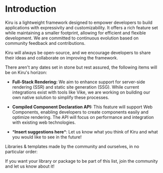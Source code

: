 
# Introduction

<DocsSection id="about-kiru" title="About Kiru">
  Kiru is a lightweight framework designed to empower developers to build applications 
  with expressivity and customizability. It offers a rich feature set while maintaining a 
  smaller footprint, allowing for efficient and flexible development. We are committed to 
  continuous evolution based on community feedback and contributions.

  Kiru will always be <ExternalLink href="https://github.com/kirujs/kiru" >open-source</ExternalLink>, and we encourage developers to share their ideas and 
  collaborate on improving the framework.
</DocsSection>

<DocsSection id="roadmap" title="Roadmap">
  There aren't any dates set in stone but rest assured, the following items will be on 
  Kiru's horizon:

  - **Full-Stack Rendering:** We aim to enhance support for server-side rendering (SSR) and 
  static site generation (SSG). While current integrations exist with tools like <ExternalLink href="https://vike.dev" >Vike</ExternalLink>, 
  we are working on building our own native solution to simplify these processes.

  - **Compiled Component Declaration API:** This feature will support <ExternalLink href="https://developer.mozilla.org/en-US/docs/Web/API/Web_components">Web Components</ExternalLink>, 
  enabling developers to create components easily and optimize rendering. The API will 
  focus on performance and integration with existing web technologies. 

  - \***Insert suggestions here**\*: Let us know what you think of Kiru and what you would 
  like to see in the future! 
</DocsSection>

<DocsSection id="ecosystem" title="Ecosystem">  
  Libraries & templates made by the community and ourselves, in no particular order:
  <EcosystemTiles />

  If you want your library or package to be part of this list,
    <ExternalLink href={DISCORD_LINK}>join the community</ExternalLink>
  and let us know about it!
</DocsSection>
